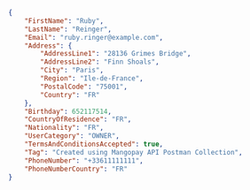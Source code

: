 ```json REST
{
    "FirstName": "Ruby",
    "LastName": "Reinger",
    "Email": "ruby.ringer@example.com",
    "Address": {
        "AddressLine1": "28136 Grimes Bridge",
        "AddressLine2": "Finn Shoals",
        "City": "Paris",
        "Region": "Ile-de-France",
        "PostalCode": "75001",
        "Country": "FR"
    },
    "Birthday": 652117514,
    "CountryOfResidence": "FR",
    "Nationality": "FR",
    "UserCategory": "OWNER",
    "TermsAndConditionsAccepted": true,
    "Tag": "Created using Mangopay API Postman Collection",
    "PhoneNumber": "+33611111111",
    "PhoneNumberCountry": "FR"
}
```